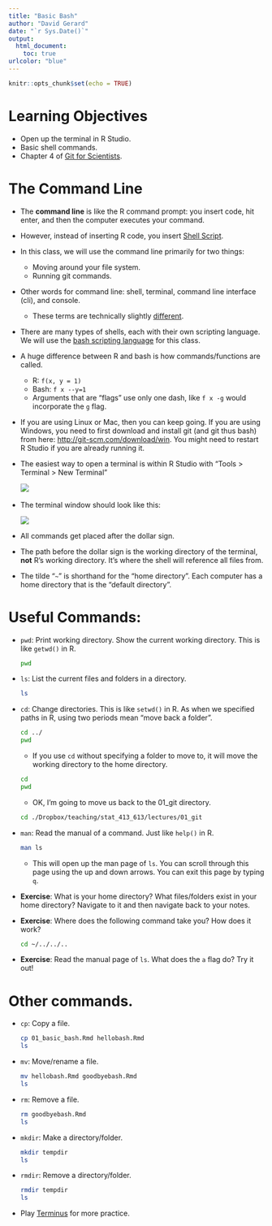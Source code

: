 ```yaml
---
title: "Basic Bash"
author: "David Gerard"
date: "`r Sys.Date()`"
output: 
  html_document:
    toc: true
urlcolor: "blue"
---
```


```r
knitr::opts_chunk$set(echo = TRUE)
```

# Learning Objectives

- Open up the terminal in R Studio.
- Basic shell commands.
- Chapter 4 of [Git for Scientists](https://milesmcbain.github.io/git_4_sci/).

# The Command Line

- The **command line** is like the R command prompt: you insert code, hit enter,
  and then the computer executes your command.
  
- However, instead of inserting R code, you insert [Shell Script](https://en.wikipedia.org/wiki/Shell_script).
  
- In this class, we will use the command line primarily for two things:
    - Moving around your file system.
    - Running git commands.
  
- Other words for command line: shell, terminal, command line interface (cli), and console.
    - These terms are technically slightly 
      [different](https://askubuntu.com/questions/506510/what-is-the-difference-between-terminal-console-shell-and-command-line).
    
- There are many types of shells, each with their own scripting language. We will use the 
  [bash scripting language ](https://en.wikipedia.org/wiki/Bash_(Unix_shell)) 
  for this class.
  
- A huge difference between R and bash is how commands/functions are called.
    - R: `f(x, y = 1)`
    - Bash: `f x --y=1`
    - Arguments that are "flags" use only one dash, like `f x -g` would
      incorporate the `g` flag.

- If you are using Linux or Mac, then you can keep going. If you are using Windows, 
  you need to first download and install git (and git thus bash) from here:
  <http://git-scm.com/download/win>. You might need to restart R Studio if you
  are already running it.
  
- The easiest way to open a terminal is within R Studio with "Tools > Terminal > New Terminal"

    ![](./graphics/terminal1.png)\ 
    
- The terminal window should look like this:

    ![](./graphics/terminal2.png)\
    
- All commands get placed after the dollar sign.

- The path before the dollar sign is the working directory of the terminal, 
  **not** R's working directory. It's where the shell will reference all files 
  from.
  
- The tilde "`~`" is shorthand for the "home directory". Each computer has
  a home directory that is the "default directory".
  
# Useful Commands:
  
- `pwd`: Print working directory. Show the current working directory. This is like `getwd()` in R.

    ```bash
    pwd
    ```
    
- `ls`: List the current files and folders in a directory.

    ```bash
    ls
    ```

- `cd`: Change directories. This is like `setwd()` in R. As when we specified 
  paths in R, using two periods mean "move back a folder". 
  
    ```bash
    cd ../
    pwd
    ```
    
    - If you use `cd` without specifying a folder to move to, it will move the 
      working directory to the home directory.
  
    ```bash
    cd
    pwd
    ```

    - OK, I'm going to move us back to the 01_git directory.  

    ```bash
    cd ./Dropbox/teaching/stat_413_613/lectures/01_git
    ```
    
- `man`: Read the manual of a command. Just like `help()` in R.

    ```bash
    man ls
    ```

    - This will open up the man page of `ls`. You can scroll through this page
      using the up and down arrows. You can exit this page by typing `q`.
      
- **Exercise**: What is your home directory? What files/folders exist in your 
  home directory? Navigate to it and then navigate back to your notes.
  
- **Exercise**: Where does the following command take you? How does it work?

    ```bash
    cd ~/../../..
    ```

- **Exercise**: Read the manual page of `ls`. What does the `a` flag do? 
  Try it out! 
  
# Other commands.

- `cp`: Copy a file.

    ```bash
    cp 01_basic_bash.Rmd hellobash.Rmd
    ls
    ```

- `mv`: Move/rename a file.

    ```bash
    mv hellobash.Rmd goodbyebash.Rmd
    ls
    ```

- `rm`: Remove a file.

    ```bash
    rm goodbyebash.Rmd
    ls
    ```

- `mkdir`: Make a directory/folder.

    ```bash
    mkdir tempdir
    ls
    ```

- `rmdir`: Remove a directory/folder.

    ```bash
    rmdir tempdir
    ls
    ```

- Play [Terminus](http://web.mit.edu/mprat/Public/web/Terminus/Web/main.html) 
  for more practice.



  
  

